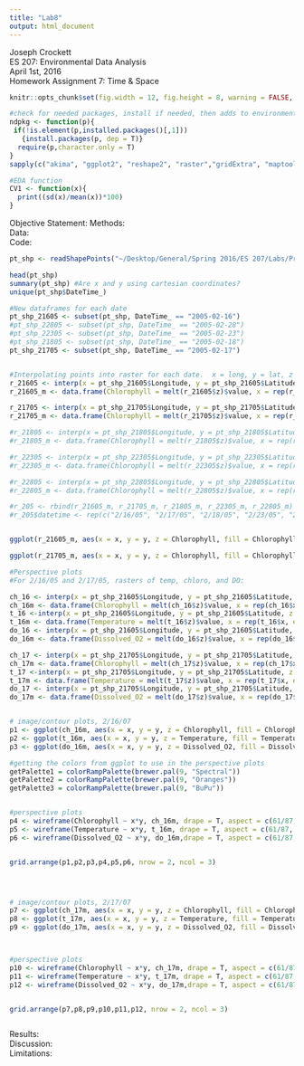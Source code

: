 ```yaml
---
title: "Lab8"
output: html_document
---
```

Joseph Crockett  
ES 207: Environmental Data Analysis  
April 1st, 2016  
Homework Assignment 7: Time & Space  


```r
knitr::opts_chunk$set(fig.width = 12, fig.height = 8, warning = FALSE, message = FALSE)

#check for needed packages, install if needed, then adds to environment
ndpkg <- function(p){
 if(!is.element(p,installed.packages()[,1]))
   {install.packages(p, dep = T)}
  require(p,character.only = T)
}
sapply(c("akima", "ggplot2", "reshape2", "raster","gridExtra", "maptools", "lattice", "RColorBrewer"), ndpkg)

#EDA function
CV1 <- function(x){
  print((sd(x)/mean(x))*100)
}


```


Objective Statement: 
Methods:  
Data:  
Code:
```r
pt_shp <- readShapePoints("~/Desktop/General/Spring 2016/ES 207/Labs/Projects/Lab-1/Data/ahearn_allobs/allobs.shp")

head(pt_shp)
summary(pt_shp) #Are x and y using cartesian coordinates?
unique(pt_shp$DateTime_)

#New dataframes for each date
pt_shp_21605 <- subset(pt_shp, DateTime_ == "2005-02-16")
#pt_shp_22805 <- subset(pt_shp, DateTime_ == "2005-02-28")
#pt_shp_22305 <- subset(pt_shp, DateTime_ == "2005-02-23")
#pt_shp_21805 <- subset(pt_shp, DateTime_ == "2005-02-18")
pt_shp_21705 <- subset(pt_shp, DateTime_ == "2005-02-17")


#Interpolating points into raster for each date.  x = long, y = lat, z = Chlorophyl
r_21605 <- interp(x = pt_shp_21605$Longitude, y = pt_shp_21605$Latitude, z = pt_shp_21605$Chlorophyl, duplicate = "mean")
r_21605_m <- data.frame(Chlorophyll = melt(r_21605$z)$value, x = rep(r_21605$x, each = 40), y = rep(r_21605$y, 40)) #melting into longform so that I can use ggplot

r_21705 <- interp(x = pt_shp_21705$Longitude, y = pt_shp_21705$Latitude, z = pt_shp_21705$Chlorophyl, duplicate = "mean")
r_21705_m <- data.frame(Chlorophyll = melt(r_21705$z)$value, x = rep(r_21705$x, each = 40), y = rep(r_21705$y, 40))

#r_21805 <- interp(x = pt_shp_21805$Longitude, y = pt_shp_21805$Latitude, z = pt_shp_21805$Chlorophyl, duplicate = "mean")
#r_21805_m <- data.frame(Chlorophyll = melt(r_21805$z)$value, x = rep(r_21805$x, each = 40), y = rep(r_21805$y, 40))

#r_22305 <- interp(x = pt_shp_22305$Longitude, y = pt_shp_22305$Latitude, z = pt_shp_22305$Chlorophyl, duplicate = "mean")
#r_22305_m <- data.frame(Chlorophyll = melt(r_22305$z)$value, x = rep(r_22305$x, each = 40), y = rep(r_22305$y, 40))

#r_22805 <- interp(x = pt_shp_22805$Longitude, y = pt_shp_22805$Latitude, z = pt_shp_22805$Chlorophyl, duplicate = "mean")
#r_22805_m <- data.frame(Chlorophyll = melt(r_22805$z)$value, x = rep(r_22805$x, each = 40), y = rep(r_22805$y, 40))

#r_205 <- rbind(r_21605_m, r_21705_m, r_21805_m, r_22305_m, r_22805_m) #stack the five dates together
#r_205$datetime <- rep(c("2/16/05", "2/17/05", "2/18/05", "2/23/05", "2/28/05"), each = 1600) #add a date-time marker so that a facet_grid can be used on the graph


ggplot(r_21605_m, aes(x = x, y = y, z = Chlorophyll, fill = Chlorophyll)) + geom_raster() + stat_contour(color = "grey50", alpha = 1/5) + scale_fill_distiller(palette="Spectral", direction = 1, na.value="white")+ theme_minimal() 

ggplot(r_21705_m, aes(x = x, y = y, z = Chlorophyll, fill = Chlorophyll)) + geom_raster() + stat_contour(color = "grey50", alpha = 1/5) + scale_fill_distiller(palette="Spectral", direction = 1, na.value="white")+ theme_minimal() 

```

```r
#Perspective plots
#For 2/16/05 and 2/17/05, rasters of temp, chloro, and DO:

ch_16 <- interp(x = pt_shp_21605$Longitude, y = pt_shp_21605$Latitude, z = pt_shp_21605$Chlorophyl, duplicate = "mean")
ch_16m <- data.frame(Chlorophyll = melt(ch_16$z)$value, x = rep(ch_16$x, each = 40), y = rep(ch_16$y, 40))
t_16 <-interp(x = pt_shp_21605$Longitude, y = pt_shp_21605$Latitude, z = pt_shp_21605$Temp, duplicate = "mean")
t_16m <- data.frame(Temperature = melt(t_16$z)$value, x = rep(t_16$x, each = 40), y = rep(t_16$y, 40))
do_16 <- interp(x = pt_shp_21605$Longitude, y = pt_shp_21605$Latitude, z = pt_shp_21605$DO__, duplicate = "mean")
do_16m <- data.frame(Dissolved_O2 = melt(do_16$z)$value, x = rep(do_16$x, each = 40), y = rep(do_16$y, 40))

ch_17 <- interp(x = pt_shp_21705$Longitude, y = pt_shp_21705$Latitude, z = pt_shp_21705$Chlorophyl, duplicate = "mean")
ch_17m <- data.frame(Chlorophyll = melt(ch_17$z)$value, x = rep(ch_17$x, each = 40), y = rep(ch_17$y, 40))
t_17 <-interp(x = pt_shp_21705$Longitude, y = pt_shp_21705$Latitude, z = pt_shp_21705$Temp, duplicate = "mean")
t_17m <- data.frame(Temperature = melt(t_17$z)$value, x = rep(t_17$x, each = 40), y = rep(t_17$y, 40))
do_17 <- interp(x = pt_shp_21705$Longitude, y = pt_shp_21705$Latitude, z = pt_shp_21705$DO__, duplicate = "mean")
do_17m <- data.frame(Dissolved_O2 = melt(do_17$z)$value, x = rep(do_17$x, each = 40), y = rep(do_17$y, 40))


# image/contour plots, 2/16/07
p1 <- ggplot(ch_16m, aes(x = x, y = y, z = Chlorophyll, fill = Chlorophyll)) + geom_raster() + stat_contour(color = "black", alpha = 1/4) + scale_fill_distiller(palette="Spectral", direction = 1, na.value="white")+ theme_minimal() + theme(legend.title = element_text(size = 10), legend.justification=c(1,0), legend.position=c(1,0)) 
p2 <- ggplot(t_16m, aes(x = x, y = y, z = Temperature, fill = Temperature)) + geom_raster() + stat_contour(color = "black", alpha = 1/4) + scale_fill_distiller(palette="Oranges", direction = 1, na.value="white")+ theme_minimal() + theme(legend.title = element_text(size = 10), legend.justification=c(1,0), legend.position=c(1,0)) 
p3 <- ggplot(do_16m, aes(x = x, y = y, z = Dissolved_O2, fill = Dissolved_O2)) + geom_raster() + stat_contour(color = "black", alpha = 1/4) + scale_fill_distiller(palette="BuPu", direction = 1, na.value="white")+ theme_minimal() + theme(legend.title = element_text(size = 10), legend.justification=c(1,0), legend.position=c(1,0)) 

#getting the colors from ggplot to use in the perspective plots
getPalette1 = colorRampPalette(brewer.pal(9, "Spectral"))
getPalette2 = colorRampPalette(brewer.pal(9, "Oranges"))
getPalette3 = colorRampPalette(brewer.pal(9, "BuPu"))


#perspective plots
p4 <- wireframe(Chlorophyll ~ x*y, ch_16m, drape = T, aspect = c(61/87, 0.4), col.regions = (getPalette1)(100))
p5 <- wireframe(Temperature ~ x*y, t_16m, drape = T, aspect = c(61/87, 0.4), col.regions =(getPalette2)(100))
p6 <- wireframe(Dissolved_O2 ~ x*y, do_16m,drape = T, aspect = c(61/87, 0.4), col.regions =(getPalette3)(100))


grid.arrange(p1,p2,p3,p4,p5,p6, nrow = 2, ncol = 3)




# image/contour plots, 2/17/07
p7 <- ggplot(ch_17m, aes(x = x, y = y, z = Chlorophyll, fill = Chlorophyll)) + geom_raster() + stat_contour(color = "black", alpha = 1/4) + scale_fill_distiller(palette="Spectral", direction = 1, na.value="white")+ theme_minimal() + theme(legend.title = element_text(size = 10), legend.justification=c(1,0), legend.position=c(1,0)) 
p8 <- ggplot(t_17m, aes(x = x, y = y, z = Temperature, fill = Temperature)) + geom_raster() + stat_contour(color = "black", alpha = 1/4) + scale_fill_distiller(palette="Oranges", direction = 1, na.value="white")+ theme_minimal() + theme(legend.title = element_text(size = 10), legend.justification=c(1,0), legend.position=c(1,0)) 
p9 <- ggplot(do_17m, aes(x = x, y = y, z = Dissolved_O2, fill = Dissolved_O2)) + geom_raster() + stat_contour(color = "black", alpha = 1/4) + scale_fill_distiller(palette="BuPu", direction = 1, na.value="white")+ theme_minimal() + theme(legend.title = element_text(size = 10), legend.justification=c(1,0), legend.position=c(1,0)) 



#perspective plots
p10 <- wireframe(Chlorophyll ~ x*y, ch_17m, drape = T, aspect = c(61/87, 0.4), col.regions = (getPalette1)(100))
p11 <- wireframe(Temperature ~ x*y, t_17m, drape = T, aspect = c(61/87, 0.4), col.regions = (getPalette2)(100))
p12 <- wireframe(Dissolved_O2 ~ x*y, do_17m,drape = T, aspect = c(61/87, 0.4), col.regions = (getPalette3)(100))


grid.arrange(p7,p8,p9,p10,p11,p12, nrow = 2, ncol = 3)
```

```r

```

Results:  
Discussion:  
Limitations:  